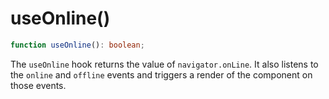 
<Meta
    title="Packages / Core / Exports / useOnline()"
/>

# useOnline()

```ts
function useOnline(): boolean;
```

The `useOnline` hook returns the value of `navigator.onLine`. It also listens
to the `online` and `offline` events and triggers a render of the component on
those events.
